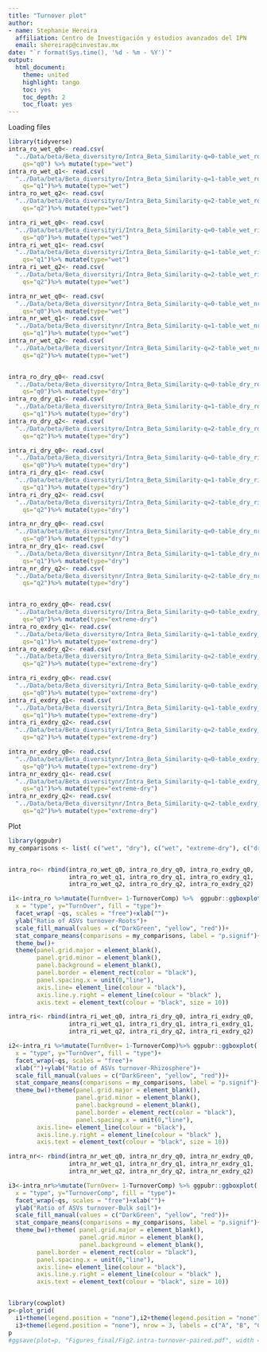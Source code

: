 ```yaml
---
title: "Turnover plot"
author: 
- name: Stephanie Hereira
  affiliation: Centro de Investigación y estudios avanzados del IPN
  email: shereirap@cinvestav.mx
date: "`r format(Sys.time(), '%d - %m - %Y')`"
output:
  html_document:
    theme: united
    highlight: tango
    toc: yes
    toc_depth: 2
    toc_float: yes
---
```


Loading files
```r
library(tidyverse)
intra_ro_wet_q0<- read.csv(
  "../Data/beta/Beta_diversityro/Intra_Beta_Similarity-q=0-table_wet_ro.txt.csv") %>% mutate(
    qs="q0") %>% mutate(type="wet")
intra_ro_wet_q1<- read.csv(
  "../Data/beta/Beta_diversityro/Intra_Beta_Similarity-q=1-table_wet_ro.txt.csv") %>% mutate(
    qs="q1")%>% mutate(type="wet")
intra_ro_wet_q2<- read.csv(
  "../Data/beta/Beta_diversityro/Intra_Beta_Similarity-q=2-table_wet_ro.txt.csv") %>% mutate(
    qs="q2")%>% mutate(type="wet")

intra_ri_wet_q0<- read.csv(
  "../Data/beta/Beta_diversityri/Intra_Beta_Similarity-q=0-table_wet_ri.txt.csv") %>% mutate(
    qs="q0")%>% mutate(type="wet")
intra_ri_wet_q1<- read.csv(
  "../Data/beta/Beta_diversityri/Intra_Beta_Similarity-q=1-table_wet_ri.txt.csv") %>% mutate(
    qs="q1")%>% mutate(type="wet")
intra_ri_wet_q2<- read.csv(
  "../Data/beta/Beta_diversityri/Intra_Beta_Similarity-q=2-table_wet_ri.txt.csv") %>% mutate(
    qs="q2")%>% mutate(type="wet")

intra_nr_wet_q0<- read.csv(
  "../Data/beta/Beta_diversitynr/Intra_Beta_Similarity-q=0-table_wet_nr.txt.csv") %>% mutate(
    qs="q0")%>% mutate(type="wet")
intra_nr_wet_q1<- read.csv(
  "../Data/beta/Beta_diversitynr/Intra_Beta_Similarity-q=1-table_wet_nr.txt.csv") %>% mutate(
    qs="q1")%>% mutate(type="wet")
intra_nr_wet_q2<- read.csv(
  "../Data/beta/Beta_diversitynr/Intra_Beta_Similarity-q=2-table_wet_nr.txt.csv") %>% mutate(
    qs="q2")%>% mutate(type="wet")


intra_ro_dry_q0<- read.csv(
  "../Data/beta/Beta_diversityro/Intra_Beta_Similarity-q=0-table_dry_ro.txt.csv") %>% mutate(
    qs="q0")%>% mutate(type="dry")
intra_ro_dry_q1<- read.csv(
  "../Data/beta/Beta_diversityro/Intra_Beta_Similarity-q=1-table_dry_ro.txt.csv") %>% mutate(
    qs="q1")%>% mutate(type="dry")
intra_ro_dry_q2<- read.csv(
  "../Data/beta/Beta_diversityro/Intra_Beta_Similarity-q=2-table_dry_ro.txt.csv") %>% mutate(
    qs="q2")%>% mutate(type="dry")

intra_ri_dry_q0<- read.csv(
  "../Data/beta/Beta_diversityri/Intra_Beta_Similarity-q=0-table_dry_ri.txt.csv") %>% mutate(
    qs="q0")%>% mutate(type="dry")
intra_ri_dry_q1<- read.csv(
  "../Data/beta/Beta_diversityri/Intra_Beta_Similarity-q=1-table_dry_ri.txt.csv") %>% mutate(
    qs="q1")%>% mutate(type="dry")
intra_ri_dry_q2<- read.csv(
  "../Data/beta/Beta_diversityri/Intra_Beta_Similarity-q=2-table_dry_ri.txt.csv") %>% mutate(
    qs="q2")%>% mutate(type="dry")

intra_nr_dry_q0<- read.csv(
  "../Data/beta/Beta_diversitynr/Intra_Beta_Similarity-q=0-table_dry_nr.txt.csv") %>% mutate(
    qs="q0")%>% mutate(type="dry")
intra_nr_dry_q1<- read.csv(
  "../Data/beta/Beta_diversitynr/Intra_Beta_Similarity-q=1-table_dry_nr.txt.csv") %>% mutate(
    qs="q1")%>% mutate(type="dry")
intra_nr_dry_q2<- read.csv(
  "../Data/beta/Beta_diversitynr/Intra_Beta_Similarity-q=2-table_dry_nr.txt.csv") %>% mutate(
    qs="q2")%>% mutate(type="dry")


intra_ro_exdry_q0<- read.csv(
  "../Data/beta/Beta_diversityro/Intra_Beta_Similarity-q=0-table_exdry_ro.txt.csv") %>% mutate(
    qs="q0")%>% mutate(type="extreme-dry")
intra_ro_exdry_q1<- read.csv(
  "../Data/beta/Beta_diversityro/Intra_Beta_Similarity-q=1-table_exdry_ro.txt.csv") %>% mutate(
    qs="q1")%>% mutate(type="extreme-dry")
intra_ro_exdry_q2<- read.csv(
  "../Data/beta/Beta_diversityro/Intra_Beta_Similarity-q=2-table_exdry_ro.txt.csv") %>% mutate(
    qs="q2")%>% mutate(type="extreme-dry")

intra_ri_exdry_q0<- read.csv(
  "../Data/beta/Beta_diversityri/Intra_Beta_Similarity-q=0-table_exdry_ri.txt.csv") %>% mutate(
    qs="q0")%>% mutate(type="extreme-dry")
intra_ri_exdry_q1<- read.csv(
  "../Data/beta/Beta_diversityri/Intra_Beta_Similarity-q=1-table_exdry_ri.txt.csv") %>% mutate(
    qs="q1")%>% mutate(type="extreme-dry")
intra_ri_exdry_q2<- read.csv(
  "../Data/beta/Beta_diversityri/Intra_Beta_Similarity-q=2-table_exdry_ri.txt.csv") %>% mutate(
    qs="q2")%>% mutate(type="extreme-dry")

intra_nr_exdry_q0<- read.csv(
  "../Data/beta/Beta_diversitynr/Intra_Beta_Similarity-q=0-table_exdry_nr.txt.csv") %>% mutate(
    qs="q0")%>% mutate(type="extreme-dry")
intra_nr_exdry_q1<- read.csv(
  "../Data/beta/Beta_diversitynr/Intra_Beta_Similarity-q=1-table_exdry_nr.txt.csv") %>% mutate(
    qs="q1")%>% mutate(type="extreme-dry")
intra_nr_exdry_q2<- read.csv(
  "../Data/beta/Beta_diversitynr/Intra_Beta_Similarity-q=2-table_exdry_nr.txt.csv") %>% mutate(
    qs="q2")%>% mutate(type="extreme-dry")
```

Plot

```r
library(ggpubr)
my_comparisons <- list( c("wet", "dry"), c("wet", "extreme-dry"), c("dry", "extreme-dry") )


intra_ro<- rbind(intra_ro_wet_q0, intra_ro_dry_q0, intra_ro_exdry_q0,
                 intra_ro_wet_q1, intra_ro_dry_q1, intra_ro_exdry_q1,
                 intra_ro_wet_q2, intra_ro_dry_q2, intra_ro_exdry_q2)

i1<-intra_ro %>%mutate(TurnOver= 1-TurnoverComp) %>%  ggpubr::ggboxplot(
  x = "type", y="TurnOver", fill = "type")+
  facet_wrap( ~qs, scales = "free")+xlab("")+
  ylab("Ratio of ASVs turnover-Roots")+
  scale_fill_manual(values = c("DarkGreen", "yellow", "red"))+
  stat_compare_means(comparisons = my_comparisons, label = "p.signif")+
  theme_bw()+
  theme(panel.grid.major = element_blank(), 
        panel.grid.minor = element_blank(),
        panel.background = element_blank(),
        panel.border = element_rect(color = "black"), 
        panel.spacing.x = unit(0,"line"), 
        axis.line= element_line(colour = "black"), 
        axis.line.y.right = element_line(colour = "black" ),
        axis.text = element_text(colour = "black", size = 10))

intra_ri<- rbind(intra_ri_wet_q0, intra_ri_dry_q0, intra_ri_exdry_q0,
                 intra_ri_wet_q1, intra_ri_dry_q1, intra_ri_exdry_q1,
                 intra_ri_wet_q2, intra_ri_dry_q2, intra_ri_exdry_q2)

i2<-intra_ri %>%mutate(TurnOver= 1-TurnoverComp)%>% ggpubr::ggboxplot(
  x = "type", y="TurnOver", fill = "type")+
  facet_wrap(~qs, scales = "free")+
  xlab("")+ylab("Ratio of ASVs turnover-Rhizosphere")+
  scale_fill_manual(values = c("DarkGreen", "yellow", "red"))+
  stat_compare_means(comparisons = my_comparisons, label = "p.signif")+
  theme_bw()+theme(panel.grid.major = element_blank(), 
                   panel.grid.minor = element_blank(),
                   panel.background = element_blank(),
                   panel.border = element_rect(color = "black"), 
                   panel.spacing.x = unit(0,"line"), 
        axis.line= element_line(colour = "black"), 
        axis.line.y.right = element_line(colour = "black" ),
        axis.text = element_text(colour = "black", size = 10))

intra_nr<- rbind(intra_nr_wet_q0, intra_nr_dry_q0, intra_nr_exdry_q0,
                 intra_nr_wet_q1, intra_nr_dry_q1, intra_nr_exdry_q1,
                 intra_nr_wet_q2, intra_nr_dry_q2, intra_nr_exdry_q2)

i3<-intra_nr%>%mutate(TurnOver= 1-TurnoverComp) %>% ggpubr::ggboxplot(
  x = "type", y="TurnoverComp", fill = "type")+
  facet_wrap(~qs, scales = "free")+xlab("")+
  ylab("Ratio of ASVs turnover-Bulk soil")+
  scale_fill_manual(values = c("DarkGreen", "yellow", "red"))+
  stat_compare_means(comparisons = my_comparisons, label = "p.signif")+
  theme_bw()+theme( panel.grid.major = element_blank(), 
                    panel.grid.minor = element_blank(),   
                    panel.background = element_blank(),
        panel.border = element_rect(color = "black"),
        panel.spacing.x = unit(0,"line"), 
        axis.line= element_line(colour = "black"), 
        axis.line.y.right = element_line(colour = "black" ),
        axis.text = element_text(colour = "black", size = 10))


library(cowplot)
p<-plot_grid(
  i1+theme(legend.position = "none"),i2+theme(legend.position = "none"),
  i3+theme(legend.position = "none"), nrow = 3, labels = c("A", "B", "C"))
p
#ggsave(plot=p, "Figures_final/Fig2.intra-turnover-paired.pdf", width = 10, height = 13)


```

